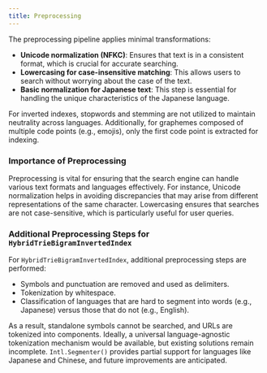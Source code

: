 ```yaml
---
title: Preprocessing
---
```


The preprocessing pipeline applies minimal transformations:

- **Unicode normalization (NFKC)**: Ensures that text is in a consistent format, which is crucial for accurate searching.
- **Lowercasing for case-insensitive matching**: This allows users to search without worrying about the case of the text.
- **Basic normalization for Japanese text**: This step is essential for handling the unique characteristics of the Japanese language.

For inverted indexes, stopwords and stemming are not utilized to maintain neutrality across languages. Additionally, for graphemes composed of multiple code points (e.g., emojis), only the first code point is extracted for indexing.

### Importance of Preprocessing

Preprocessing is vital for ensuring that the search engine can handle various text formats and languages effectively. For instance, Unicode normalization helps in avoiding discrepancies that may arise from different representations of the same character. Lowercasing ensures that searches are not case-sensitive, which is particularly useful for user queries.

### Additional Preprocessing Steps for `HybridTrieBigramInvertedIndex`

For `HybridTrieBigramInvertedIndex`, additional preprocessing steps are performed:

- Symbols and punctuation are removed and used as delimiters.
- Tokenization by whitespace.
- Classification of languages that are hard to segment into words (e.g., Japanese) versus those that do not (e.g., English).

As a result, standalone symbols cannot be searched, and URLs are tokenized into components. Ideally, a universal language-agnostic tokenization mechanism would be available, but existing solutions remain incomplete. `Intl.Segmenter()` provides partial support for languages like Japanese and Chinese, and future improvements are anticipated.


